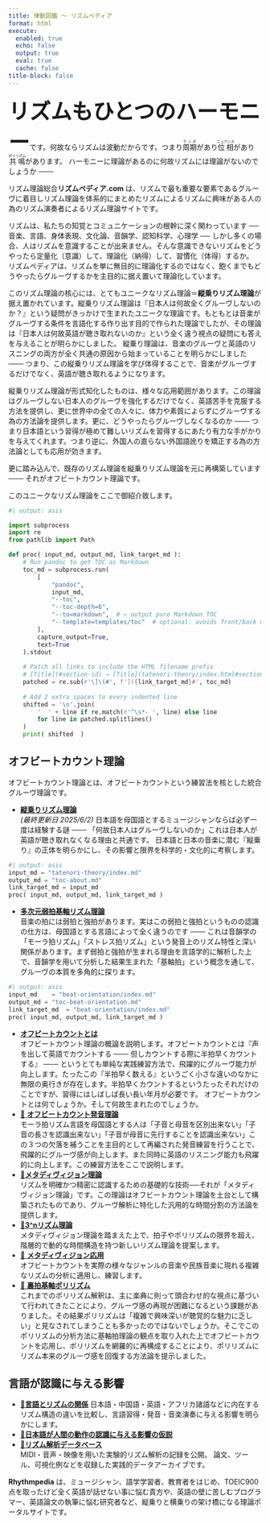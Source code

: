 ```yaml
---
title: 律動図鑑 〜 リズムペディア
format: html
execute:
  enabled: true
  echo: false
  output: true
  eval: true
  cache: false
title-block: false
---
```

<style>
.quarto-title h1 {
  font-size: 2em;
  margin:0px;
  padding:0px;
}
</style>
<span style="font-weight:1000; font-size:300%; ">リズムもひとつのハーモニー</span>です。何故ならリズムは波動だからです。つまり<ruby>周期<rt>テンポ<rt></ruby>があり<ruby>位相<rt>ニュアンス</rt></ruby>があり<ruby >共鳴<rt>ポリリズム</rt></ruby>があります。 ハーモニーに理論があるのに何故リズムには理論がないのでしょうか ─── 

リズム理論総合**リズムペディア.com** は、リズムで最も重要な要素であるグルーヴに着目しリズム理論を体系的にまとめたリズムによるリズムに興味がある人の為のリズム演奏者によるリズム理論サイトです。

 リズムは、私たちの知覚とコミュニケーションの根幹に深く関わっています ── 音楽、言語、身体表現、文化論、音韻学、認知科学、心理学 ── しかし多くの場合、人はリズムを意識することが出来ません。そんな意識できないリズムをどうやったら定量化（意識）して、理論化（納得）して、習慣化（体得）するか。 リズムペディアは、リズムを単に無目的に理論化するのではなく、飽くまでもどうやったらグルーヴするかを主目的に据え置いて理論化しています。

このリズム理論の核心には、とてもユニークなリズム理論＝**縦乗りリズム理論**が据え置かれています。縦乗りリズム理論は『日本人は何故全くグルーヴしないのか？』という疑問がきっかけで生まれたユニークな理論です。もともとは音楽がグルーヴする条件を言語化する作り出す目的で作られた理論でしたが、その理論は『日本人は何故英語が聴き取れないのか』という全く違う視点の疑問にも答えを与えることが明らかにしました。 縦乗り理論は、音楽のグルーヴと英語のリスニングの両方が全く共通の原因から始まっていることを明らかにしました  ─── つまり、この縦乗りリズム理論を学び体得することで、音楽がグルーヴするだけでなく、英語が聴き取れるようになります。

縦乗りリズム理論が形式知化したものは、様々な応用範囲があります。この理論はグルーヴしない日本人のグルーヴを強化するだけでなく、英語苦手を克服する方法を提供し、更に世界中の全ての人々に、体力や素質によらずにグルーヴする為の方法論を提供します。更に、どうやったらグルーヴしなくなるのか ─── つまり日本語という習得が極めて難しいリズムを習得するにあたり有力な手がかりを与えてくれます。つまり逆に、外国人の直らない外国語訛りを矯正する為の方法論としても応用が効きます。

更に踏み込んで、既存のリズム理論を縦乗りリズム理論を元に再構築しています ─── それがオフビートカウント理論です。

このユニークなリズム理論をここで御紹介致します。

```python
#| output: asis

import subprocess
import re 
from pathlib import Path

def proc( input_md, output_md, link_target_md ):
    # Run pandoc to get TOC as Markdown
    toc_md = subprocess.run(
        [
            "pandoc",
            input_md,
            "--toc",
            "--toc-depth=6",
            "--to=markdown",  # ← output pure Markdown TOC
            "--template=templates/toc"  # optional: avoids front/back matter
        ],
        capture_output=True,
        text=True
    ).stdout
    
    # Patch all links to include the HTML filename prefix
    # [Title](#section-id) → [Title](tatenori-theory/index.html#section-id)
    patched = re.sub(r'\]\(#', f']({link_target_md}#', toc_md)
    
    # Add 2 extra spaces to every indented line
    shifted = '\n'.join(
        '  ' + line if re.match(r'^\s*- ', line) else line
        for line in patched.splitlines()
    )
    print( shifted  )
```

## オフビートカウント理論

オフビートカウント理論とは、オフビートカウントという練習法を核とした統合グルーヴ理論です。
   
- [**縦乗りリズム理論**](                                          tatenori-theory/index.md)  
   *(最終更新日 2025/6/2)*  日本語を母国語とするミュージシャンならば必ず一度は経験する謎 ─── 「何故日本人はグルーヴしないのか」これは日本人が英語が聴き取れなくなる理由と共通です。 日本語と日本の音楽に潜む『縦乗り』の正体を明らかにし、その影響と限界を科学的・文化的に考察します。
```python
#| output: asis
input_md = "tatenori-theory/index.md"
output_md = "toc-about.md"
link_target_md = input_md
proc( input_md, output_md, link_target_md )
```
- [**多次元弱拍基軸リズム理論**](./beat-orientation/index.md)  
    音楽の拍には弱拍と強拍があります。実はこの弱拍と強拍というものの認識の仕方は、母国語とする言語によって全く違うのです ─── これは音韻学の「モーラ拍リズム」「ストレス拍リズム」という発音上のリズム特性と深い関係があります。まず弱拍と強拍が生まれる理由を言語学的に解析した上で、音韻学を用いて分析した結果生まれた「基軸拍」という概念を通して、グルーヴの本質を多角的に探ります。
```python
#| output: asis
input_md    = "beat-orientation/index.md"
output_md = "toc-beat-orientation.md"
link_target_md  = "beat-orientation/index.md"
proc( input_md, output_md, link_target_md )
```
 * [**オフビートカウントとは** ](offbeat-count-theory/index.md)  
    オフビートカウント理論の概論を説明します。オフビートカウントとは『声を出して英語でカウントする ─── 但しカウントする際に半拍早くカウントする』 ─── というとても単純な実践練習方法で、飛躍的にグルーヴ能力が向上します。たったこの『半拍早く数える』というごく小さな違いのなかに無限の奥行きが存在します。半拍早くカウントするというたったそれだけのことですが、習得にはしばしば長い長い年月が必要です。 オフビートカウントとは何でしょうか。そして何故生まれたのでしょうか。
- [🚧 **オフビートカウント発音理論** ](./phonetics/index.md)  
    モーラ拍リズム言語を母国語とする人は「子音と母音を区別出来ない」「子音の長さを認識出来ない」「子音が母音に先行することを認識出来ない」この３つの欠落を補うことを主目的として再編された発音練習を行うことで、飛躍的にグルーヴ感が向上します。また同時に英語のリスニング能力も飛躍的に向上します。この練習方法をここで説明します。
- [🚧**メタディヴィジョン理論** ](./metadivision/index.md)  
    リズムを明確かつ精密に認識するための基礎的な技術──それが「メタディヴィジョン理論」です。この理論はオフビートカウント理論を土台として構築されたものであり、グルーヴ解析に特化した汎用的な時間分割の方法論を提供します。
- [🚧**3^nリズム理論** ](./three-n-rhythm/index.md)  
    メタディヴィジョン理論を踏まえた上で、拍子やポリリズムの限界を超え、階層的で動的な時間構造を持つ新しいリズム理論を提案します。
* [🚧 **メタディヴィジョン応用**](./practical-metadivision/index.md)  
    オフビートカウントを実際の様々なジャンルの音楽や民族音楽に現れる複雑なリズムの分析に適用し、練習します。
* [🚧 **裏拍基軸ポリリズム**](./polyrhythm/index.md)  
    これまでのポリリズム解釈は、主に楽典に則って頭合わせ的な視点に基づいて行われてきたことにより、グルーヴ感の再現が困難になるという課題がありました。その結果ポリリズムは「複雑で興味深いが聴覚的な魅力に乏しい」と見なされてしまうことも多かったのではないでしょうか。そこでこのポリリズムの分析方法に基軸拍理論の観点を取り入れた上でオフビートカウントを応用し、ポリリズムを網羅的に再構成することにより、ポリリズムにリズム本来のグルーヴ感を回復する方法論を提示しました。

## 言語が認識に与える影響

- [🚧**言語とリズムの関係**](practical-analysys/index.md)
    日本語・中国語・英語・アフリカ諸語などに内在するリズム構造の違いを比較し、言語習得・発音・音楽演奏に与える影響を明らかにします。
- [🚧**日本語が人間の動作の認識に与える影響の仮説**  ](japanese-phonetic-hypothesys/index.md)  
- [🚧**リズム解析データベース** ]( resources.qmd )  
  MIDI・音声・映像を用いた実験的リズム解析の記録を公開。
  論文、ツール、可視化例などを収録した実践的データアーカイブです。


<!--
これまでポリリズムは、頭合わせで解釈されて研究されてきたことから、グルーヴしないという問題がありました。ポリリズムが**難しいだけで面白くない**という評価を受ける原因となってきました。このポリリズムを、基軸拍理論を加味した上で全て網羅的に再構成し、本来あるべきグルーヴを取り戻す方法論を提供します。
-->


**Rhythmpedia** は、ミュージシャン、語学学習者、教育者をはじめ、TOEIC900点を取ったけど全く英語が話せない事に悩む貴方や、英語の壁に苦しむプログラマー、英語論文の執筆に悩む研究者など、縦乗りと横乗りの架け橋になる理論ポータルサイトです。


